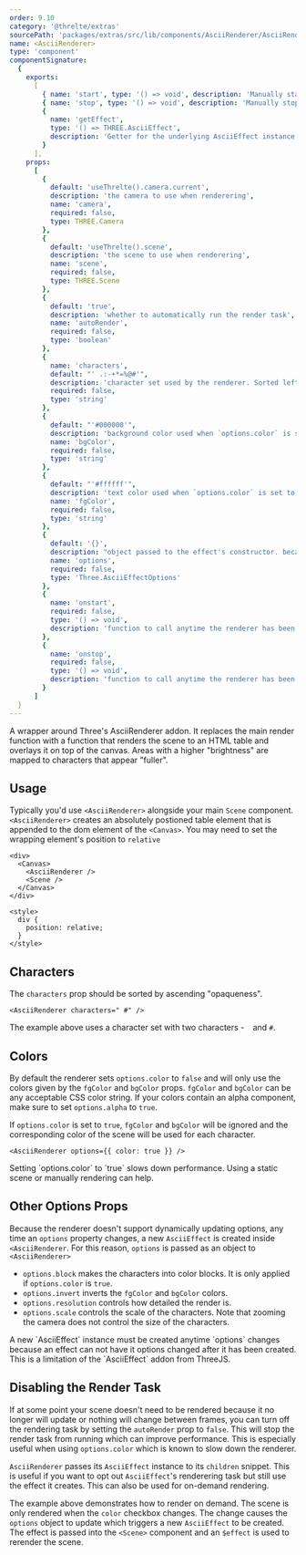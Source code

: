 ```yaml
---
order: 9.10
category: '@threlte/extras'
sourcePath: 'packages/extras/src/lib/components/AsciiRenderer/AsciiRenderer.svelte'
name: <AsciiRenderer>
type: 'component'
componentSignature:
  {
    exports:
      [
        { name: 'start', type: '() => void', description: 'Manually start the render task' },
        { name: 'stop', type: '() => void', description: 'Manually stop the render task' },
        {
          name: 'getEffect',
          type: '() => THREE.AsciiEffect',
          description: 'Getter for the underlying AsciiEffect instance'
        }
      ],
    props:
      [
        {
          default: 'useThrelte().camera.current',
          description: 'the camera to use when renderering',
          name: 'camera',
          required: false,
          type: THREE.Camera
        },
        {
          default: 'useThrelte().scene',
          description: 'the scene to use when renderering',
          name: 'scene',
          required: false,
          type: THREE.Scene
        },
        {
          default: 'true',
          description: 'whether to automatically run the render task',
          name: 'autoRender',
          required: false,
          type: 'boolean'
        },
        {
          name: 'characters',
          default: "' .:-+*=%@#'",
          description: 'character set used by the renderer. Sorted left-to-right from least to most opaque',
          required: false,
          type: 'string'
        },
        {
          default: "'#000000'",
          description: 'background color used when `options.color` is set to `false`',
          name: 'bgColor',
          required: false,
          type: 'string'
        },
        {
          default: "'#ffffff'",
          description: 'text color used when `options.color` is set to `false`',
          name: 'fgColor',
          required: false,
          type: 'string'
        },
        {
          default: '{}',
          description: "object passed to the effect's constructor. because the effect doesn't support adjusting individual option props, whenever an option prop changes, the effect must be recreated",
          name: 'options',
          required: false,
          type: 'Three.AsciiEffectOptions'
        },
        {
          name: 'onstart',
          required: false,
          type: '() => void',
          description: 'function to call anytime the renderer has been started'
        },
        {
          name: 'onstop',
          required: false,
          type: '() => void',
          description: 'function to call anytime the renderer has been stopped'
        }
      ]
  }
---
```


A wrapper around Three's AsciiRenderer addon. It replaces the main render function with a function that renders the scene to an HTML table and overlays it on top of the canvas. Areas with a higher "brightness" are mapped to characters that appear "fuller".

<Example path="extras/ascii-renderer/basic" />

## Usage

Typically you'd use `<AsciiRenderer>` alongside your main `Scene` component. `<AsciiRenderer>` creates an absolutely postioned table element that is appended to the dom element of the `<Canvas>`. You may need to set the wrapping element's position to `relative`

```svelte
<div>
  <Canvas>
    <AsciiRenderer />
    <Scene />
  </Canvas>
</div>

<style>
  div {
    position: relative;
  }
</style>
```

## Characters

The `characters` prop should be sorted by ascending "opaqueness".

```svelte
<AsciiRenderer characters=" #" />
```

The example above uses a character set with two characters - ` ` and `#`.

## Colors

By default the renderer sets `options.color` to `false` and will only use the colors given by the `fgColor` and `bgColor` props. `fgColor` and `bgColor` can be any acceptable CSS color string. If your colors contain an alpha component, make sure to set `options.alpha` to `true`.

If `options.color` is set to `true`, `fgColor` and `bgColor` will be ignored and the corresponding color of the scene will be used for each character.

```svelte
<AsciiRenderer options={{ color: true }} />
```

<Tip type="info">
  Setting `options.color` to `true` slows down performance. Using a
  static scene or manually rendering can help.
</Tip>

## Other Options Props

Because the renderer doesn't support dynamically updating options, any time an `options` property changes, a new `AsciiEffect` is created inside `<AsciiRenderer`. For this reason, `options` is passed as an object to `<AsciiRenderer>`

- `options.block` makes the characters into color blocks. It is only applied if `options.color` is `true`.
- `options.invert` inverts the `fgColor` and `bgColor` colors.
- `options.resolution` controls how detailed the render is.
- `options.scale` controls the scale of the characters. Note that zooming the camera does not control the size of the characters.

<Tip type="info">
  A new `AsciiEffect` instance must be created anytime `options` changes because an effect can not
  have it options changed after it has been created. This is a limitation of the `AsciiEffect` addon
  from ThreeJS.
</Tip>

## Disabling the Render Task

If at some point your scene doesn't need to be rendered because it no longer will update or nothing will change between frames, you can turn off the rendering task by setting the `autoRender` prop to `false`. This will stop the render task from running which can improve performance. This is especially useful when using `options.color` which is known to slow down the renderer.

`AsciiRenderer` passes its `AsciiEffect` instance to its `children` snippet. This is useful if you want to opt out `AsciiEffect`'s renderering task but still use the effect it creates. This can also be used for on-demand rendering.

<Example path="extras/ascii-renderer/only-effect" />

The example above demonstrates how to render on demand. The scene is only rendered when the `color` checkbox changes. The change causes the `options` object to update which triggers a new `AsciiEffect` to be created. The effect is passed into the `<Scene>` component and an `$effect` is used to rerender the scene.
